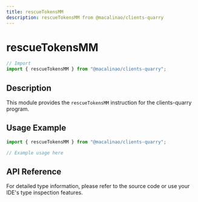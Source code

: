 ```yaml
---
title: rescueTokensMM
description: rescueTokensMM from @macalinao/clients-quarry
---
```


# rescueTokensMM

```typescript
// Import
import { rescueTokensMM } from "@macalinao/clients-quarry";
```

## Description

This module provides the `rescueTokensMM` instruction for the clients-quarry program.

## Usage Example

```typescript
import { rescueTokensMM } from "@macalinao/clients-quarry";

// Example usage here
```

## API Reference

For detailed type information, please refer to the source code or use your IDE's type inspection features.
